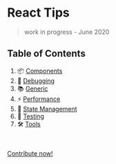 # React Tips
> work in progress - June 2020

## Table of Contents

1. 📦 [Components](/components/index.md)
1. 🐛 [Debugging](/debugging/index.md)
1. 📚 [Generic](/generic/index.md)
2. ⚡  [Performance](/performance/index.md)
3. 💾 [State Management](/statemanagement/index.md)
4. 🧪 [Testing](/testing/index.md)
5. 🛠️ [Tools](/tools/index.md)



<br />

[Contribute now!](/contribute)
